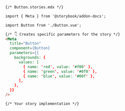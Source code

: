 ```md
{/* Button.stories.mdx */}

import { Meta } from '@storybook/addon-docs';

import Button from './Button.vue';

{/* 👇 Creates specific parameters for the story */}
<Meta
  title="Button"
  component={Button}
  parameters={{
    backgrounds: {
      values: [
        { name: 'red', value: '#f00' },
        { name: 'green', value: '#0f0' },
        { name: 'blue', value: '#00f' },
      ],
    },
  }}
/>

{/* Your story implementation */}
```